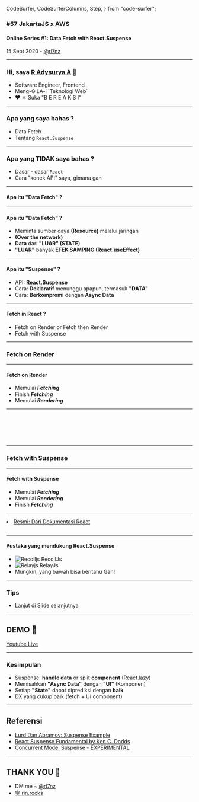   CodeSurfer,
  CodeSurferColumns,
  Step,
} from "code-surfer";



### #57 JakartaJS x AWS  
#### Online Series #1: Data Fetch with React.Suspense

15 Sept 2020 - [@ri7nz](https://github.com/ri7nz) 

---

<Layout>

### Hi, saya [R Adysurya A](https://github.com/ri7nz) 👋

<ul>
    <Appear>
        <li> Software Engineer, Frontend </li>
        <li> Meng-GILA-i `Teknologi Web` </li>
        <li> ❤️ ⚛️ Suka "B E R E A K S I"</li>
    </Appear>
</ul>

</Layout>

---

### Apa yang saya bahas ?

<ul>
    <Appear>
        <li>Data Fetch</li>
        <li>Tentang <code>React.Suspense</code></li>
    </Appear>
</ul>

---

### Apa yang TIDAK saya bahas ? 

<ul>
    <Appear>
        <li>Dasar - dasar <code>React</code></li>
        <li>Cara "konek API" saya, gimana gan</li>
    </Appear>
</ul>

---

<h4> Apa itu "Data Fetch" ? </h4>

---

<h4> Apa itu "Data Fetch" ? </h4>

<ul>
    <Appear>
        <li>Meminta sumber daya <strong>(Resource)</strong> melalui jaringan</li>
        <li> <strong> (Over the network)</strong></li>
        <li> <strong>Data</strong> dari <strong> "LUAR" (STATE)</strong> </li>
        <li> <strong>"LUAR"</strong> banyak <strong>EFEK SAMPING (React.useEffect)</strong></li>
    </Appear>
</ul>

---

<h4> Apa itu "Suspense" ? </h4>

<ul>
    <Appear>
        <li> API: <strong>React.Suspense</strong> </li>
        <li> Cara: <strong>Deklaratif</strong> menunggu apapun, termasuk <strong>"DATA"</strong> </li>
        <li> Cara: <strong>Berkompromi</strong> dengan <strong> Async Data </strong> </li>
    </Appear>
</ul>

---

<h4> Fetch in React ? </h4>

<ul>
    <Appear>
        <li> Fetch on Render or Fetch then Render </li>
        <li> Fetch with Suspense </li>
    </Appear>
</ul>

---

### Fetch on Render

---

<h4> Fetch on Render </h4>

<ul>
    <Appear>
        <li> Memulai <i><strong>Fetching</strong></i> </li>
        <li> Finish <i><strong>Fetching</strong></i> </li>
        <li> Memulai <i><strong>Rendering</strong></i> </li>
    </Appear>
</ul>

---

<CodeSurferColumns>

<Step  subtitle="Github User: ri7nz">

```js 2:33 file=./ri7nz.json
```

</Step>

<Step>

```js file=./a-github-user.js
```

</Step>

<Step title="deklarasi STATE user">

```js 2 file=./a-github-user.js
```

</Step>

<Step title="efek samping">

```js 4:6 file=./a-github-user.js
```

</Step>

<Step title="handle STATE `user`">

```js 8:10 file=./a-github-user.js
```

</Step>

<Step title="REnder Komponen">

```js 12:17 file=./a-github-user.js
```

</Step>

</CodeSurferColumns>

---

### Fetch with Suspense

---

<h4> Fetch with Suspense </h4>

<ul>
    <Appear>
        <li> Memulai <i><strong>Fetching</strong></i> </li>
        <li> Memulai <i><strong>Rendering</strong></i> </li>
        <li> Finish <i><strong>Fetching</strong></i> </li>
    </Appear>
</ul>

---

<CodeSurferColumns>

<Step>
    <li> <a href="https://codesandbox.io/s/frosty-hermann-bztrp"> Resmi: Dari Dokumentasi React </a> </li>
</Step>

<Step>

```js file=./hoc-integration-suspense.js
```

</Step>

</CodeSurferColumns>

---

<h4> Pustaka yang mendukung React.Suspense </h4>

<ul style={{listStyle: "none"}}>
<Appear>

<li style={{display: "flex", flexDirection: "row"}} > <Image
    src={"https://recoiljs.org/img/favicon.ico"}
    alt="Recoiljs"
    style={{width: "50px", height: "50px", marginRight: "5px" }}
/> RecoilJs </li>

<li style={{display: "flex", flexDirection: "row"}} >
<Image
    src={"https://relay.dev/img/favicon.png"}
    alt="Relayjs"
    style={{width: "50px", height: "50px"}}
/> RelayJs
</li>

<li> Mungkin, yang bawah bisa beritahu Gan!</li>

</Appear>
</ul>

---

### Tips 

<ul>
    <Appear>
        <li>Lanjut di Slide selanjutnya</li>
    </Appear>
</ul>

---


## DEMO 🥳

[Youtube Live](https://youtu.be/PyhqXAe-zhM?t=2028)

---

### Kesimpulan

* Suspense: **handle data** or split **component** (React.lazy)
* Memisahkan **"Async Data"** dengan **"UI"** (Komponen)
* Setiap **"State"** dapat diprediksi dengan **baik**  
* DX yang cukup baik (fetch + UI component)

---

## Referensi

* [Lurd Dan Abramov: Suspense Example](https://codesandbox.io/s/frosty-hermann-bztrp)
* [React Suspense Fundamental by Ken C. Dodds](https://egghead.io/lessons/react-learn-fundamentals-of-react-suspense)
* [Concurrent Mode: Suspense - EXPERIMENTAL](https://reactjs.org/docs/concurrent-mode-suspense.html)

---

## THANK YOU 👐
* DM me ~ [@ri7nz](https://twitter.com/ri7nz)
* [🕸️ rin.rocks](https://rin.rocks)
